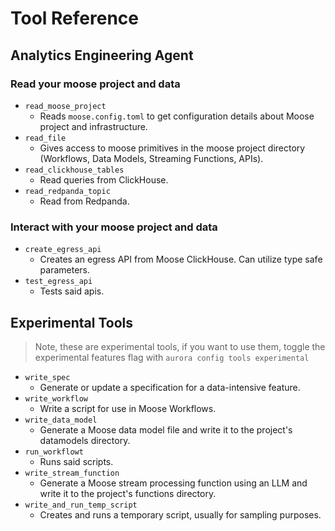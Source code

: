 # Tool Reference

## Analytics Engineering Agent

### Read your moose project and data

- `read_moose_project`
    - Reads `moose.config.toml` to get configuration details about Moose project and infrastructure.
- `read_file`
    - Gives access to moose primitives in the moose project directory (Workflows, Data Models, Streaming Functions, APIs).
- `read_clickhouse_tables`
    - Read queries from ClickHouse.
- `read_redpanda_topic`
    - Read from Redpanda.

### Interact with your moose project and data

- `create_egress_api`
    - Creates an egress API from Moose ClickHouse. Can utilize type safe parameters.
- `test_egress_api`
    - Tests said apis.

## Experimental Tools

> Note, these are experimental tools, if you want to use them, toggle the experimental features flag with `aurora config tools experimental`
> 
- `write_spec`
    - Generate or update a specification for a data-intensive feature.
- `write_workflow`
    - Write a script for use in Moose Workflows.
- `write_data_model`
    - Generate a Moose data model file and write it to the project's datamodels directory.
- `run_workflowt`
    - Runs said scripts.
- `write_stream_function`
    - Generate a Moose stream processing function using an LLM and write it to the project's functions directory.
- `write_and_run_temp_script`
    - Creates and runs a temporary script, usually for sampling purposes.
